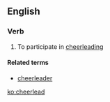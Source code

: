 ==English==

===Verb===
{{en-verb|cheerleads|cheerleading|'''[[cheerled]]''' or '''[[cheerleaded]]'''}}

# To participate in [[cheerleading]]

====Related terms====
*[[cheerleader]]

[[ko:cheerlead]]